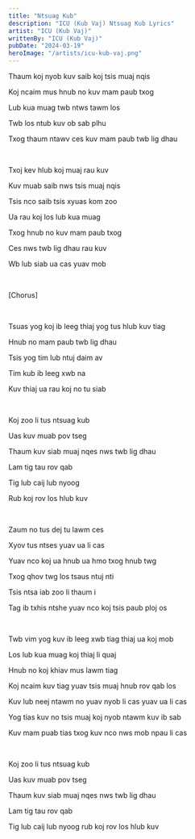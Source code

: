 ```yaml
---
title: "Ntsuag Kub"
description: "ICU (Kub Vaj) Ntsuag Kub Lyrics"
artist: "ICU (Kub Vaj)"
writtenBy: "ICU (Kub Vaj)"
pubDate: "2024-03-19"
heroImage: "/artists/icu-kub-vaj.png"
---
```


Thaum koj nyob kuv saib koj tsis muaj nqis

Koj ncaim mus hnub no kuv mam paub txog

Lub kua muag twb ntws tawm los

Twb los ntub kuv ob sab plhu

Txog thaum ntawv ces kuv mam paub twb lig dhau

<br />

Txoj kev hlub koj muaj rau kuv

Kuv muab saib nws tsis muaj nqis

Tsis nco saib tsis xyuas kom zoo

Ua rau koj los lub kua muag

Txog hnub no kuv mam paub txog

Ces nws twb lig dhau rau kuv

Wb lub siab ua cas yuav mob

<br />

[Chorus]

<br />

Tsuas yog koj ib leeg thiaj yog tus hlub kuv tiag

Hnub no mam paub twb lig dhau

Tsis yog tim lub ntuj daim av

Tim kub ib leeg xwb na

Kuv thiaj ua rau koj no tu siab

<br />

Koj zoo li tus ntsuag kub

Uas kuv muab pov tseg

Thaum kuv siab muaj nqes nws twb lig dhau

Lam tig tau rov qab

Tig lub caij lub nyoog

Rub koj rov los hlub kuv

<br />

Zaum no tus dej tu lawm ces

Xyov tus ntses yuav ua li cas

Yuav nco koj ua hnub ua hmo txog hnub twg

Txog qhov twg los tsaus ntuj nti

Tsis ntsa iab zoo li thaum i

Tag ib txhis ntshe yuav nco koj tsis paub ploj os

<br />

Twb vim yog kuv ib leeg xwb tiag thiaj ua koj mob

Los lub kua muag koj thiaj li quaj

Hnub no koj khiav mus lawm tiag

Koj ncaim kuv tiag yuav tsis muaj hnub rov qab los

Kuv lub neej ntawm no yuav nyob li cas yuav ua li cas

Yog tias kuv no tsis muaj koj nyob ntawm kuv ib sab

Kuv mam puab tias txog kuv nco nws mob npau li cas

<br />

Koj zoo li tus ntsuag kub

Uas kuv muab pov tseg

Thaum kuv siab muaj nqes nws twb lig dhau

Lam tig tau rov qab

Tig lub caij lub nyoog rub koj rov los hlub kuv
